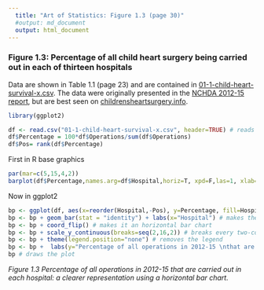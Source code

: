 ```yaml
---
  title: "Art of Statistics: Figure 1.3 (page 30)"
  #output: md_document
  output: html_document
---
```


### Figure 1.3: Percentage of all child heart surgery being carried out in each of thirteen hospitals

Data are shown in Table 1.1 (page 23) and are contained in [01-1-child-heart-survival-x.csv](01-1-child-heart-survival-x.csv). The data were originally presented in the [NCHDA 2012-15 report](https://nicor4.nicor.org.uk/chd/an_paeds.nsf/vwContent/Analysis%20Documents?Opendocument), but are best seen on  [childrensheartsurgery.info](http://childrensheartsurgery.info/).


```r

library(ggplot2)

df <- read.csv("01-1-child-heart-survival-x.csv", header=TRUE) # reads csv into dataframe, df
df$Percentage = 100*df$Operations/sum(df$Operations)
df$Pos= rank(df$Percentage)
```
First in R base graphics

```r
par(mar=c(5,15,4,2))
barplot(df$Percentage,names.arg=df$Hospital,horiz=T, xpd=F,las=1, xlab="Percentage of all operations in 2012-15 \nthat are carried out in each hospital")

```

Now in ggplot2

```r
bp <- ggplot(df, aes(x=reorder(Hospital,-Pos), y=Percentage, fill=Hospital)) #sets initial plot object from the dataframe for Hospitals, reordered by Percentage (descending) as the y-values, colour-filled by Hospital
bp <- bp + geom_bar(stat = "identity") + labs(x="Hospital") # makes the plot a bar-chart
bp <- bp + coord_flip() # makes it an horizontal bar chart
bp <- bp + scale_y_continuous(breaks=seq(2,16,2)) # breaks every two-count
bp <- bp + theme(legend.position="none") # removes the legend
bp <- bp +  labs(y="Percentage of all operations in 2012-15 \nthat are carried out in each hospital", x="") # Adds labels
bp # draws the plot

```

_Figure 1.3 Percentage of all operations in 2012-15 that are carried out in each hospital: a clearer representation using a horizontal bar chart._
